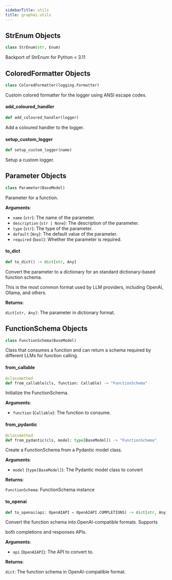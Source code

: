 ```yaml
---
sidebarTitle: utils
title: graphai.utils
---
```


## StrEnum Objects

```python
class StrEnum(str, Enum)
```

Backport of StrEnum for Python &lt; 3.11

## ColoredFormatter Objects

```python
class ColoredFormatter(logging.Formatter)
```

Custom colored formatter for the logger using ANSI escape codes.

#### add\_coloured\_handler

```python
def add_coloured_handler(logger)
```

Add a coloured handler to the logger.

#### setup\_custom\_logger

```python
def setup_custom_logger(name)
```

Setup a custom logger.

## Parameter Objects

```python
class Parameter(BaseModel)
```

Parameter for a function.

**Arguments**:

- `name` (`str`): The name of the parameter.
- `description` (`str | None`): The description of the parameter.
- `type` (`str`): The type of the parameter.
- `default` (`Any`): The default value of the parameter.
- `required` (`bool`): Whether the parameter is required.

#### to\_dict

```python
def to_dict() -> dict[str, Any]
```

Convert the parameter to a dictionary for an standard dictionary-based function schema.

This is the most common format used by LLM providers, including OpenAI, Ollama, and others.

**Returns**:

`dict[str, Any]`: The parameter in dictionary format.

## FunctionSchema Objects

```python
class FunctionSchema(BaseModel)
```

Class that consumes a function and can return a schema required by
different LLMs for function calling.

#### from\_callable

```python
@classmethod
def from_callable(cls, function: Callable) -> "FunctionSchema"
```

Initialize the FunctionSchema.

**Arguments**:

- `function` (`Callable`): The function to consume.

#### from\_pydantic

```python
@classmethod
def from_pydantic(cls, model: type[BaseModel]) -> "FunctionSchema"
```

Create a FunctionSchema from a Pydantic model class.

**Arguments**:

- `model` (`type[BaseModel]`): The Pydantic model class to convert

**Returns**:

`FunctionSchema`: FunctionSchema instance

#### to\_openai

```python
def to_openai(api: OpenAIAPI = OpenAIAPI.COMPLETIONS) -> dict[str, Any]
```

Convert the function schema into OpenAI-compatible formats. Supports

both completions and responses APIs.

**Arguments**:

- `api` (`OpenAIAPI`): The API to convert to.

**Returns**:

`dict`: The function schema in OpenAI-compatible format.

